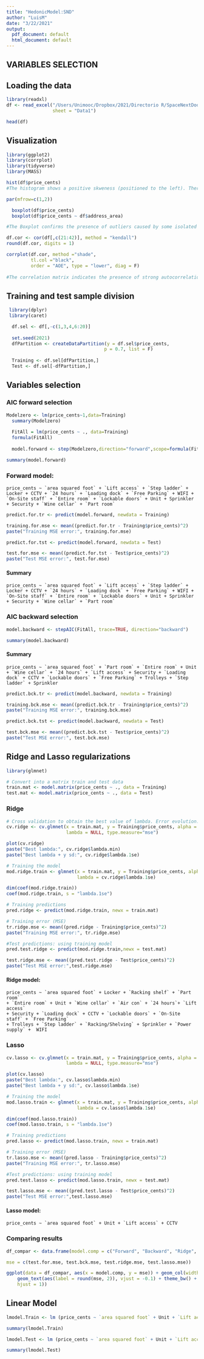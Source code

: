 ```yaml
---
title: "HedonicModel:SND"
author: "LuisM"
date: "3/22/2021"
output:
  pdf_document: default
  html_document: default
---
```


## VARIABLES SELECTION

## Loading the data

```r
library(readxl)
df <- read_excel("/Users/Unimooc/Dropbox/2021/Directorio R/SpaceNextDoor/NextDoor/Optimal pricing/NextDoor.xlsx",
                 sheet = "Data1")
```

```r
head(df)

```

## Visualization

```r
library(ggplot2)
library(corrplot)
library(tidyverse)
library(MASS)
```

```r
hist(df$price_cents)
#The histogram shows a positive skweness (positioned to the left). There are many outliers that should be integrated in the sample as it increases over time. 
```

```r
par(mfrow=c(1,2))

  boxplot(df$price_cents)
  boxplot(df$price_cents ~ df$address_area)

#The Boxplot confirms the presence of outliers caused by some isolated data in a few districts. As we get more data in these districts, our sample should normalise. However, with a sample larger than 200 cases like this one, we can apply the "theory of large numbers" and operate with parametric models.
```

```r
df.cor <- cor(df[,c(21:42)], method = "kendall")
round(df.cor, digits = 1)
```

```r
corrplot(df.cor, method ="shade",
         tl.col ="black", 
         order = "AOE", type = "lower", diag = F)
  
#The correlation matrix indicates the presence of strong autocorrelation between some variables. We should reduce the number of variables in order not to overestimate our model.
```

## Training and test sample division

```r
 library(dplyr)
 library(caret)
```

```r
  df.sel <- df[,-c(1,3,4,6:20)]
  
  set.seed(2021)
  dfPartition <- createDataPartition(y = df.sel$price_cents,
                                    p = 0.7, list = F)
    
  Training <- df.sel[dfPartition,]
  Test <- df.sel[-dfPartition,]
```

## Variables selection

### AIC forward selection

```r
Modelzero <- lm(price_cents~1,data=Training)
  summary(Modelzero)
  
  FitAll = lm(price_cents ~ ., data=Training)
  formula(FitAll)
  
  model.forward <- step(Modelzero,direction="forward",scope=formula(FitAll))
```

```r
summary(model.forward)
```

### Forward model:

    price_cents ~ `area squared foot` + `Lift access` + `Step ladder` + Locker + CCTV + `24 hours` + `Loading dock` + `Free Parking` + WIFI + `On-Site staff` + `Entire room` + `Lockable doors` + Unit + Sprinkler + Security + `Wine cellar` + `Part room`

```r
predict.for.tr <- predict(model.forward, newdata = Training)

training.for.mse <- mean((predict.for.tr - Training$price_cents)^2)
paste("Training MSE error:", training.for.mse)
```

```r
predict.for.tst <- predict(model.forward, newdata = Test)

test.for.mse <- mean((predict.for.tst - Test$price_cents)^2)
paste("Test MSE error:", test.for.mse)
```

#### Summary

    price_cents ~ `area squared foot` + `Lift access` + `Step ladder` + Locker + CCTV + `24 hours` + `Loading dock` + `Free Parking` + WIFI + `On-Site staff` + `Entire room` + `Lockable doors` + Unit + Sprinkler + Security + `Wine cellar` + `Part room`

### AIC backward selection

```r
model.backward <- stepAIC(FitAll, trace=TRUE, direction="backward")
```

```r
summary(model.backward)
```

#### Summary

    price_cents ~ `area squared foot` + `Part room` + `Entire room` + Unit + `Wine cellar` + `24 hours` + `Lift access` + Security + `Loading dock` + CCTV + `Lockable doors` + `Free Parking` + Trolleys + `Step ladder` + Sprinkler

```r
predict.bck.tr <- predict(model.backward, newdata = Training)

training.bck.mse <- mean((predict.bck.tr - Training$price_cents)^2)
paste("Training MSE error:", training.bck.mse)
```

```r
predict.bck.tst <- predict(model.backward, newdata = Test)

test.bck.mse <- mean((predict.bck.tst - Test$price_cents)^2)
paste("Test MSE error:", test.bck.mse)
```

## Ridge and Lasso regularizations

```r
library(glmnet)

# Convert into a matrix train and test data
train.mat <- model.matrix(price_cents ~ ., data = Training)
test.mat <- model.matrix(price_cents ~ ., data = Test)
```

### Ridge

```r
# Cross validation to obtain the best value of lambda. Error evolution.
cv.ridge <- cv.glmnet(x = train.mat, y = Training$price_cents, alpha = 0, 
                      lambda = NULL, type.measure="mse")

plot(cv.ridge)
paste("Best lambda:", cv.ridge$lambda.min)
paste("Best lambda + y sd:", cv.ridge$lambda.1se)
```

```r
# Training the model
mod.ridge.train <- glmnet(x = train.mat, y = Training$price_cents, alpha = 0,
                          lambda = cv.ridge$lambda.1se)

dim(coef(mod.ridge.train))
coef(mod.ridge.train, s = "lambda.1se")
```

```r
# Training predictions
pred.ridge <- predict(mod.ridge.train, newx = train.mat)

# Training error (MSE)
tr.ridge.mse <- mean((pred.ridge - Training$price_cents)^2)
paste("Training MSE error:", tr.ridge.mse)
```

```r

#Test predictions: using training model
pred.test.ridge <- predict(mod.ridge.train,newx = test.mat)

test.ridge.mse <- mean((pred.test.ridge - Test$price_cents)^2)
paste("Test MSE error:",test.ridge.mse)
```

#### Ridge model:

    price_cents ~ `area squared foot` + Locker + `Racking shelf` + `Part room`
    + `Entire room` + Unit + `Wine cellar` + `Air con` + `24 hours`+ `Lift access`
    + Security + `Loading dock` + CCTV + `Lockable doors` + `On-Site staff` + `Free Parking`
    + Trolleys + `Step ladder` + `Racking/Shelving` + Sprinkler + `Power supply` +  WIFI

### Lasso

```r
cv.lasso <- cv.glmnet(x = train.mat, y = Training$price_cents, alpha = 1, 
                      lambda = NULL, type.measure="mse")

plot(cv.lasso)
paste("Best lambda:", cv.lasso$lambda.min)
paste("Best lambda + y sd:", cv.lasso$lambda.1se)
```

```r
# Training the model
mod.lasso.train <- glmnet(x = train.mat, y = Training$price_cents, alpha = 1,
                          lambda = cv.lasso$lambda.1se)

dim(coef(mod.lasso.train))
coef(mod.lasso.train, s = "lambda.1se")
```

```r
# Training predictions
pred.lasso <- predict(mod.lasso.train, newx = train.mat)

# Training error (MSE)
tr.lasso.mse <- mean((pred.lasso - Training$price_cents)^2)
paste("Training MSE error:", tr.lasso.mse)
```

```r
#Test predictions: using training model
pred.test.lasso <- predict(mod.lasso.train, newx = test.mat)

test.lasso.mse <- mean((pred.test.lasso - Test$price_cents)^2)
paste("Test MSE error:",test.lasso.mse)
```

#### Lasso model:

    price_cents ~ `area squared foot` + Unit + `Lift access` + CCTV

### Comparing results

```r
df_compar <- data.frame(model.comp = c("Forward", "Backward", "Ridge", "Lasso"), 

mse = c(test.for.mse, test.bck.mse, test.ridge.mse, test.lasso.mse))

ggplot(data = df_compar, aes(x = model.comp, y = mse)) + geom_col(width = 0.5) + 
    geom_text(aes(label = round(mse, 2)), vjust = -0.1) + theme_bw() + theme(axis.text.x = element_text(angle = 45, 
    hjust = 1))
```


## **Linear Model**

```r
lmodel.Train <- lm (price_cents ~ `area squared foot` + Unit + `Lift access` + CCTV, data = Training)

summary(lmodel.Train)
```

```r
lmodel.Test <- lm (price_cents ~ `area squared foot` + Unit + `Lift access` + CCTV, data = Test)

summary(lmodel.Test)
```



